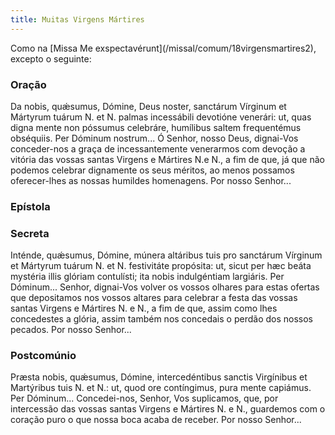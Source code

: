 ```yaml
---
title: Muitas Virgens Mártires
---
```


<aside>
  Como na [Missa Me exspectavérunt](/missal/comum/18virgensmartires2), excepto o
  seguinte:
</aside>


### Oração

<div class="side-by-side not-content">
  <span>
    Da nobis, quǽsumus, Dómine, Deus noster, sanctárum Vírginum et Mártyrum
    tuárum <span class="text-red-500">N.</span> et
    <span class="text-red-500">N.</span> palmas incessábili devotióne venerári: ut,
    quas digna mente non póssumus celebráre, humílibus saltem frequentémus obséquiis.
    Per Dóminum nostrum...
  </span>
  <span>
    Ó Senhor, nosso Deus, dignai-Vos conceder-nos a graça de incessantemente
    venerarmos com devoção a vitória das vossas santas Virgens e Mártires
    <span class="text-red-500">N.</span>e <span class="text-red-500">N.</span>, a
    fim de que, já que não podemos celebrar dignamente os seus méritos, ao menos
    possamos oferecer-lhes as nossas humildes homenagens. Por nosso Senhor...
  </span>
</div>

### Epístola

<LinkCard
  title="Epístola Virgens Mártires"
  href="/missal/comum/21virgemnaomartir2#epístola"
/>

### Secreta

<div class="side-by-side not-content">
  <span>
    Inténde, quǽsumus, Dómine, múnera altáribus tuis pro sanctárum Vírginum et
    Mártyrum tuárum <span class="text-red-500">N.</span> et
    <span class="text-red-500">N.</span> festivitáte propósita: ut, sicut per hæc
    beáta mystéria illis glóriam contulísti; ita nobis indulgéntiam largiáris. Per
    Dóminum...
  </span>
  <span>
    Senhor, dignai-Vos volver os vossos olhares para estas ofertas que
    depositamos nos vossos altares para celebrar a festa das vossas santas
    Virgens e Mártires <span class="text-red-500">N.</span> e
    <span class="text-red-500">N.</span>, a fim de que, assim como lhes
    concedestes a glória, assim também nos concedais o perdão dos nossos
    pecados. Por nosso Senhor...
  </span>
</div>

### Postcomúnio

<div class="side-by-side not-content">
  <span>
    Præsta nobis, quǽsumus, Dómine, intercedéntibus sanctis Virgínibus et
    Martýribus tuis <span class="text-red-500">N.</span> et
    <span class="text-red-500">N.</span>: ut, quod ore contíngimus, pura mente capiámus.
    Per Dóminum...
  </span>
  <span>
    Concedei-nos, Senhor, Vos suplicamos, que, por intercessão das vossas santas
    Virgens e Mártires <span class="text-red-500">N.</span> e
    <span class="text-red-500">N.</span>, guardemos com o coração puro o que
    nossa boca acaba de receber. Por nosso Senhor...
  </span>
</div>
